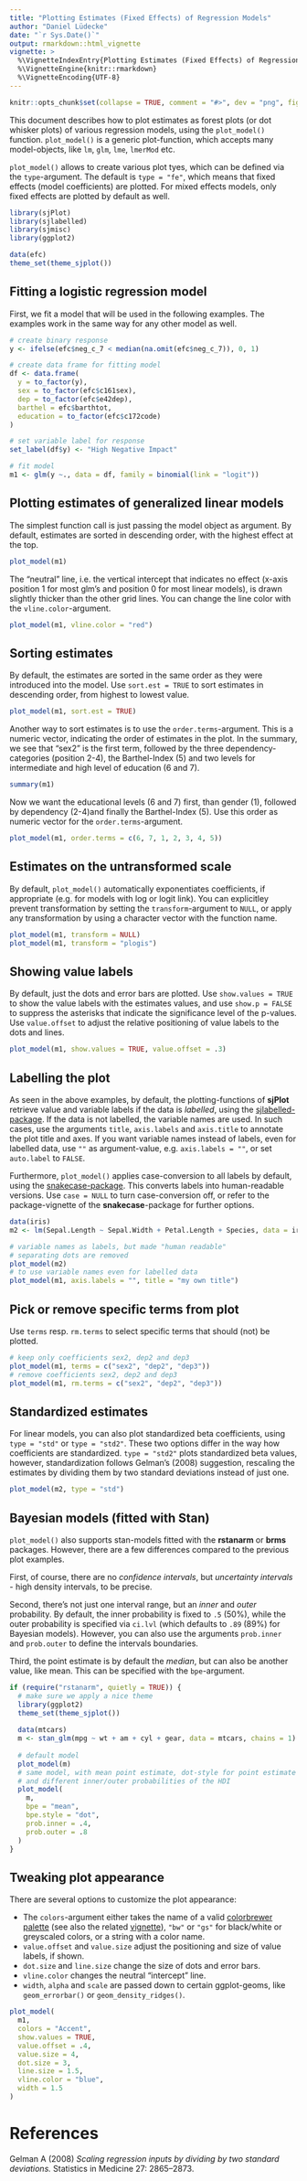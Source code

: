 ```yaml
---
title: "Plotting Estimates (Fixed Effects) of Regression Models"
author: "Daniel Lüdecke"
date: "`r Sys.Date()`"
output: rmarkdown::html_vignette
vignette: >
  %\VignetteIndexEntry{Plotting Estimates (Fixed Effects) of Regression Models}
  %\VignetteEngine{knitr::rmarkdown}
  %\VignetteEncoding{UTF-8}
---
```

```r
knitr::opts_chunk$set(collapse = TRUE, comment = "#>", dev = "png", fig.width = 7, fig.height = 5, message = FALSE, warning = FALSE)
```

This document describes how to plot estimates as forest plots (or dot whisker plots) of various regression models, using the `plot_model()` function. `plot_model()` is a generic plot-function, which accepts many model-objects, like `lm`, `glm`, `lme`, `lmerMod` etc.

`plot_model()` allows to create various plot tyes, which can be defined via the `type`-argument. The default is `type = "fe"`, which means that fixed effects (model coefficients) are plotted. For mixed effects models, only fixed effects are plotted by default as well.

```r
library(sjPlot)
library(sjlabelled)
library(sjmisc)
library(ggplot2)

data(efc)
theme_set(theme_sjplot())
```


## Fitting a logistic regression model

First, we fit a model that will be used in the following examples. The examples work in the same way for any other model as well.

```r
# create binary response
y <- ifelse(efc$neg_c_7 < median(na.omit(efc$neg_c_7)), 0, 1)

# create data frame for fitting model
df <- data.frame(
  y = to_factor(y),
  sex = to_factor(efc$c161sex),
  dep = to_factor(efc$e42dep),
  barthel = efc$barthtot,
  education = to_factor(efc$c172code)
)

# set variable label for response
set_label(df$y) <- "High Negative Impact"

# fit model
m1 <- glm(y ~., data = df, family = binomial(link = "logit"))
```

## Plotting estimates of generalized linear models

The simplest function call is just passing the model object as argument. By default, estimates are sorted in descending order, with the highest effect at the top.

```r
plot_model(m1)
``` 

The "neutral" line, i.e. the vertical intercept that indicates no effect (x-axis position 1 for most glm's and position 0 for most linear models), is drawn slightly thicker than the other grid lines. You can change the line color with the `vline.color`-argument.

```r
plot_model(m1, vline.color = "red")
``` 

## Sorting estimates

By default, the estimates are sorted in the same order as they were introduced into the model. Use `sort.est = TRUE` to sort estimates in descending order, from highest to lowest value.
```r
plot_model(m1, sort.est = TRUE)
``` 

Another way to sort estimates is to use the `order.terms`-argument. This is a numeric vector, indicating the order of estimates in the plot. In the summary, we see that "sex2" is the first term, followed by the three dependency-categories (position 2-4), the Barthel-Index (5) and two levels for intermediate and high level of education (6 and 7).

```r
summary(m1)
```

Now we want the educational levels (6 and 7) first, than gender (1), followed by dependency (2-4)and finally the Barthel-Index (5). Use this order as numeric vector for the `order.terms`-argument.

```r
plot_model(m1, order.terms = c(6, 7, 1, 2, 3, 4, 5))
``` 

## Estimates on the untransformed scale 

By default, `plot_model()` automatically exponentiates coefficients, if appropriate (e.g. for models with log or logit link). You can explicitley prevent transformation by setting the `transform`-argument to `NULL`, or apply any transformation by using a character vector with the function name.

```r
plot_model(m1, transform = NULL)
plot_model(m1, transform = "plogis")
``` 

## Showing value labels

By default, just the dots and error bars are plotted. Use `show.values = TRUE` to show the value labels with the estimates values, and use `show.p = FALSE` to suppress the asterisks that indicate the significance level of the p-values. Use `value.offset` to adjust the relative positioning of value labels to the dots and lines.

```r
plot_model(m1, show.values = TRUE, value.offset = .3)
``` 

## Labelling the plot

As seen in the above examples, by default, the plotting-functions of **sjPlot** retrieve value and variable labels if the data is _labelled_, using the [sjlabelled-package](https://cran.r-project.org/package=sjlabelled). If the data is not labelled, the variable names are used. In such cases, use the arguments `title`, `axis.labels` and `axis.title` to annotate the plot title and axes. If you want variable names instead of labels, even for labelled data, use `""` as argument-value, e.g. `axis.labels = ""`, or set `auto.label` to `FALSE`.

Furthermore, `plot_model()` applies case-conversion to all labels by default, using the [snakecase-package](https://cran.r-project.org/package=snakecase). This converts labels into human-readable versions. Use `case = NULL` to turn case-conversion off, or refer to the package-vignette of the **snakecase**-package for further options.

```r
data(iris)
m2 <- lm(Sepal.Length ~ Sepal.Width + Petal.Length + Species, data = iris)

# variable names as labels, but made "human readable"
# separating dots are removed
plot_model(m2)
# to use variable names even for labelled data
plot_model(m1, axis.labels = "", title = "my own title")
```

## Pick or remove specific terms from plot

Use `terms` resp. `rm.terms` to select specific terms that should (not) be plotted.

```r
# keep only coefficients sex2, dep2 and dep3
plot_model(m1, terms = c("sex2", "dep2", "dep3"))
# remove coefficients sex2, dep2 and dep3
plot_model(m1, rm.terms = c("sex2", "dep2", "dep3"))
```

## Standardized estimates

For linear models, you can also plot standardized beta coefficients, using `type = "std"` or `type = "std2"`. These two options differ in the way how coefficients are standardized. `type = "std2"` plots standardized beta values, however, standardization follows Gelman's (2008) suggestion, rescaling the estimates by dividing them by two standard deviations instead of just one.

```r
plot_model(m2, type = "std")
```

## Bayesian models (fitted with Stan)

`plot_model()` also supports stan-models fitted with the **rstanarm** or **brms** packages. However, there are a few differences compared to the previous plot examples.

First, of course, there are no _confidence intervals_, but _uncertainty intervals_ - high density intervals, to be precise.

Second, there's not just one interval range, but an _inner_ and _outer_ probability. By default, the inner probability is fixed to `.5` (50%), while the outer probability is specified via `ci.lvl` (which defaults to `.89` (89%) for Bayesian models). However, you can also use the arguments `prob.inner` and `prob.outer` to define the intervals boundaries.

Third, the point estimate is by default the _median_, but can also be another value, like mean. This can be specified with the `bpe`-argument.

```r
if (require("rstanarm", quietly = TRUE)) {
  # make sure we apply a nice theme
  library(ggplot2)
  theme_set(theme_sjplot())
  
  data(mtcars)
  m <- stan_glm(mpg ~ wt + am + cyl + gear, data = mtcars, chains = 1)
  
  # default model
  plot_model(m)
  # same model, with mean point estimate, dot-style for point estimate
  # and different inner/outer probabilities of the HDI
  plot_model(
    m, 
    bpe = "mean",
    bpe.style = "dot",
    prob.inner = .4,
    prob.outer = .8
  )
}
```

## Tweaking plot appearance

There are several options to customize the plot appearance:

  * The `colors`-argument either takes the name of a valid [colorbrewer palette](https://colorbrewer2.org/) (see also the related [vignette](custplot.html)), `"bw"` or `"gs"` for black/white or greyscaled colors, or a string with a color name.
  * `value.offset` and `value.size` adjust the positioning and size of value labels, if shown.
  * `dot.size` and `line.size` change the size of dots and error bars.
  * `vline.color` changes the neutral "intercept" line.
  * `width`, `alpha` and `scale` are passed down to certain ggplot-geoms, like `geom_errorbar()` or `geom_density_ridges()`.

```r
plot_model(
  m1, 
  colors = "Accent", 
  show.values = TRUE,
  value.offset = .4,
  value.size = 4,
  dot.size = 3,
  line.size = 1.5,
  vline.color = "blue",
  width = 1.5
)
```

# References

Gelman A (2008) _Scaling regression inputs by dividing by two standard deviations._ Statistics in Medicine 27: 2865–2873.
